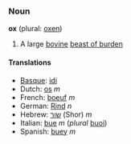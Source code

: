 ===Noun===
'''ox''' (plural: [[oxen]])

# A large [[bovine]] [[beast of burden]]

====Translations====
*[[Basque]]: [[idi]]
*Dutch: [[os]] ''m''
*French: [[boeuf]] ''m''
*German: [[Rind]] ''n''
*Hebrew: [[שור]] (Shor) ''m''
*Italian: [[bue]] ''m'' (''plural'' [[buoi]])
*Spanish: [[buey]] ''m''